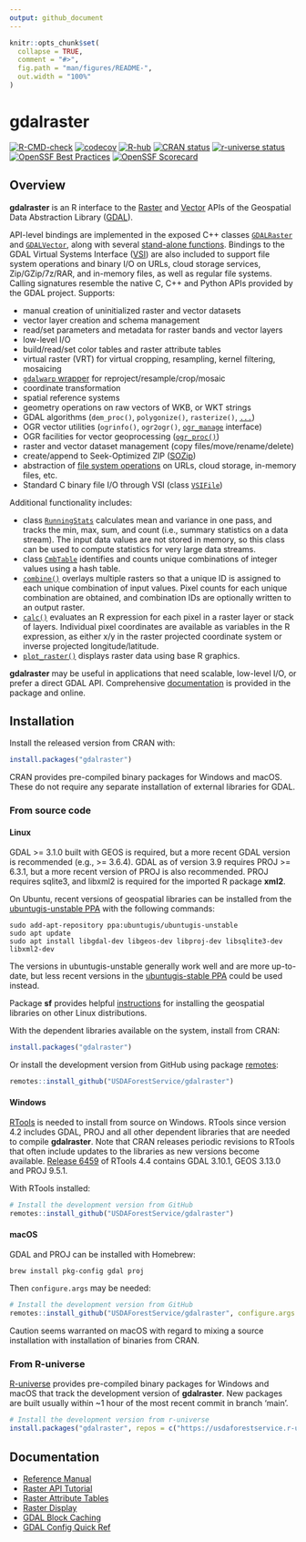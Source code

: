 ```yaml
---
output: github_document
---
```


<!-- README.md is generated from README.Rmd. Please edit that file -->

```r
knitr::opts_chunk$set(
  collapse = TRUE,
  comment = "#>",
  fig.path = "man/figures/README-",
  out.width = "100%"
)
```

# gdalraster

<!-- badges: start -->
[![R-CMD-check](https://github.com/USDAForestService/gdalraster/actions/workflows/R-CMD-check.yaml/badge.svg)](https://github.com/USDAForestService/gdalraster/actions/workflows/R-CMD-check.yaml)
[![codecov](https://codecov.io/gh/ctoney/gdalraster/graph/badge.svg?token=MXIOPZQ2IU)](https://app.codecov.io/gh/ctoney/gdalraster)
[![R-hub](https://github.com/USDAForestService/gdalraster/actions/workflows/rhub.yaml/badge.svg)](https://github.com/USDAForestService/gdalraster/actions/workflows/rhub.yaml)
[![CRAN status](https://www.r-pkg.org/badges/version/gdalraster)](https://CRAN.R-project.org/package=gdalraster)
[![r-universe status](https://usdaforestservice.r-universe.dev/badges/gdalraster)](https://usdaforestservice.r-universe.dev/gdalraster)
[![OpenSSF Best Practices](https://www.bestpractices.dev/projects/9382/badge)](https://www.bestpractices.dev/projects/9382)
[![OpenSSF Scorecard](https://api.scorecard.dev/projects/github.com/USDAForestService/gdalraster/badge)](https://scorecard.dev/viewer/?uri=github.com/USDAForestService/gdalraster)
<!-- badges: end -->

## Overview

**gdalraster** is an R interface to the [Raster](https://gdal.org/en/stable/api/raster_c_api.html) and [Vector](https://gdal.org/en/stable/api/vector_c_api.html) APIs of the Geospatial Data Abstraction Library ([GDAL](https://gdal.org/en/stable/)).

API-level bindings are implemented in the exposed C++ classes [`GDALRaster`](https://usdaforestservice.github.io/gdalraster/reference/GDALRaster-class.html) and [`GDALVector`](https://usdaforestservice.github.io/gdalraster/reference/GDALVector-class.html), along with several [stand-alone functions](https://usdaforestservice.github.io/gdalraster/reference/index.html#stand-alone-functions). Bindings to the GDAL Virtual Systems Interface ([VSI](https://gdal.org/en/stable/api/cpl.html#cpl-vsi-h)) are also included to support file system operations and binary I/O on URLs, cloud storage services, Zip/GZip/7z/RAR, and in-memory files, as well as regular file systems. Calling signatures resemble the native C, C++ and Python APIs provided by the GDAL project. Supports:

* manual creation of uninitialized raster and vector datasets
* vector layer creation and schema management
* read/set parameters and metadata for raster bands and vector layers
* low-level I/O
* build/read/set color tables and raster attribute tables
* virtual raster (VRT) for virtual cropping, resampling, kernel filtering, mosaicing
* [`gdalwarp` wrapper](https://usdaforestservice.github.io/gdalraster/reference/warp.html) for reproject/resample/crop/mosaic
* coordinate transformation
* spatial reference systems
* geometry operations on raw vectors of WKB, or WKT strings
* GDAL algorithms (`dem_proc()`, `polygonize()`, `rasterize()`, [`...`](https://usdaforestservice.github.io/gdalraster/reference/index.html#algorithms))
* OGR vector utilities (`ogrinfo()`, `ogr2ogr()`, [`ogr_manage`](https://usdaforestservice.github.io/gdalraster/reference/ogr_manage.html) interface)
* OGR facilities for vector geoprocessing ([`ogr_proc()`](https://usdaforestservice.github.io/gdalraster/reference/ogr_proc.html))
* raster and vector dataset management (copy files/move/rename/delete)
* create/append to Seek-Optimized ZIP ([SOZip](https://github.com/sozip/sozip-spec))
* abstraction of [file system operations](https://usdaforestservice.github.io/gdalraster/reference/index.html#virtual-file-systems) on URLs, cloud storage, in-memory files, etc.
* Standard C binary file I/O through VSI (class [`VSIFile`](https://usdaforestservice.github.io/gdalraster/reference/VSIFile-class.html))

Additional functionality includes:

* class [`RunningStats`](https://usdaforestservice.github.io/gdalraster/reference/RunningStats-class.html) calculates mean and variance in one pass, and tracks the min, max, sum, and count (i.e., summary statistics on a data stream). The input data values are not stored in memory, so this class can be used to compute statistics for very large data streams.
* class [`CmbTable`](https://usdaforestservice.github.io/gdalraster/reference/CmbTable-class.html) identifies and counts unique combinations of integer values using a hash table.
* [`combine()`](https://usdaforestservice.github.io/gdalraster/reference/combine.html) overlays multiple rasters so that a unique ID is assigned to each unique combination of input values. Pixel counts
for each unique combination are obtained, and combination IDs are optionally written to an output raster.
* [`calc()`](https://usdaforestservice.github.io/gdalraster/reference/calc.html) evaluates an R expression for each pixel in a raster layer or stack of layers. Individual pixel coordinates are available as variables in the R expression, as either x/y in the raster projected coordinate system or inverse projected longitude/latitude.
* [`plot_raster()`](https://usdaforestservice.github.io/gdalraster/reference/plot_raster.html) displays raster data using base R graphics.

**gdalraster** may be useful in applications that need scalable, low-level I/O, or prefer a direct GDAL API. Comprehensive [documentation](#documentation) is provided in the package and online.

## Installation

Install the released version from CRAN with:

```r
install.packages("gdalraster")
```

CRAN provides pre-compiled binary packages for Windows and macOS. These do not require any separate installation of external libraries for GDAL.

### From source code

#### Linux

GDAL >= 3.1.0 built with GEOS is required, but a more recent GDAL version is recommended (e.g., >= 3.6.4). GDAL as of version 3.9 requires PROJ >= 6.3.1, but a more recent version of PROJ is also recommended. PROJ requires sqlite3, and libxml2 is required for the imported R package **xml2**.

On Ubuntu, recent versions of geospatial libraries can be installed from the [ubuntugis-unstable PPA](https://launchpad.net/~ubuntugis/+archive/ubuntu/ubuntugis-unstable) with the following commands:

```
sudo add-apt-repository ppa:ubuntugis/ubuntugis-unstable
sudo apt update
sudo apt install libgdal-dev libgeos-dev libproj-dev libsqlite3-dev libxml2-dev
```

The versions in ubuntugis-unstable generally work well and are more up-to-date, but less recent versions in the [ubuntugis-stable PPA](https://launchpad.net/~ubuntugis/+archive/ubuntu/ppa) could be used instead.

Package **sf** provides helpful [instructions](https://github.com/r-spatial/sf#linux) for installing the geospatial libraries on other Linux distributions.

With the dependent libraries available on the system, install from CRAN:

```r
install.packages("gdalraster")
```

Or install the development version from GitHub using package [remotes](https://remotes.r-lib.org/):

```r
remotes::install_github("USDAForestService/gdalraster")
```

#### Windows

[RTools](https://cran.r-project.org/bin/windows/Rtools/) is needed to install from source on Windows. RTools since version 4.2 includes GDAL, PROJ and all other dependent libraries that are needed to compile **gdalraster**. Note that CRAN releases periodic revisions to RTools that often include updates to the libraries as new versions become available. [Release 6459](https://cran.r-project.org/bin/windows/Rtools/rtools44/rtools.html) of RTools 4.4 contains GDAL 3.10.1, GEOS 3.13.0 and PROJ 9.5.1.

With RTools installed:

```r
# Install the development version from GitHub
remotes::install_github("USDAForestService/gdalraster")
```

#### macOS

GDAL and PROJ can be installed with Homebrew:

```
brew install pkg-config gdal proj
```

Then `configure.args` may be needed:

```r
# Install the development version from GitHub
remotes::install_github("USDAForestService/gdalraster", configure.args = "--with-proj-lib=$(brew --prefix)/lib/")
```

Caution seems warranted on macOS with regard to mixing a source installation with installation of binaries from CRAN.

### From R-universe

[R-universe](https://usdaforestservice.r-universe.dev/gdalraster) provides pre-compiled binary packages for Windows and macOS that track the development version of **gdalraster**. New packages are built usually within ~1 hour of the most recent commit in branch 'main'.

```r
# Install the development version from r-universe
install.packages("gdalraster", repos = c("https://usdaforestservice.r-universe.dev", "https://cran.r-project.org"))
```

## Documentation
* [Reference Manual](https://usdaforestservice.github.io/gdalraster/reference/)
* [Raster API Tutorial](https://usdaforestservice.github.io/gdalraster/articles/raster-api-tutorial.html)
* [Raster Attribute Tables](https://usdaforestservice.github.io/gdalraster/articles/raster-attribute-tables.html)
* [Raster Display](https://usdaforestservice.github.io/gdalraster/articles/raster-display.html)
* [GDAL Block Caching](https://usdaforestservice.github.io/gdalraster/articles/gdal-block-cache.html)
* [GDAL Config Quick Ref](https://usdaforestservice.github.io/gdalraster/articles/gdal-config-quick-ref.html)
